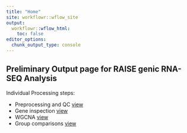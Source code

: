```yaml
---
title: "Home"
site: workflowr::wflow_site
output:
  workflowr::wflow_html:
    toc: false
editor_options:
  chunk_output_type: console
---
```




## Preliminary Output page for RAISE genic RNA-SEQ Analysis 


Individual Processing steps: 

*  Preprocessing and QC [view](02_Preprocessing_counts.html)
*  Gene inspection  [view](03_Gene_Inspection.html)
*  WGCNA  [view](04_WGCNA.html)
*  Group comparisons  [view](05_Statistical_analysis.html)
